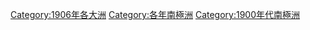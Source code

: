[[Category:1906年各大洲|Category:1906年各大洲]]
[[Category:各年南極洲|Category:各年南極洲]]
[[Category:1900年代南極洲|Category:1900年代南極洲]]